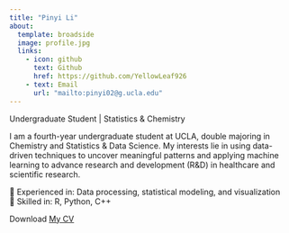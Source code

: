 ```yaml
---
title: "Pinyi Li"
about:
  template: broadside
  image: profile.jpg
  links:
    - icon: github
      text: Github
      href: https://github.com/YellowLeaf926
    - text: Email
      url: "mailto:pinyi02@g.ucla.edu"
---
```



Undergraduate Student | Statistics & Chemistry

I am a fourth-year undergraduate student at UCLA, double majoring in Chemistry and Statistics & Data Science. My interests lie in using data-driven techniques to uncover meaningful patterns and applying machine learning to advance research and development (R&D) in healthcare and scientific research.<br>

🔹 Experienced in: Data processing, statistical modeling, and visualization <br>
🔹 Skilled in: R, Python, C++ <br>

Download [My CV](/Pinyi Li - CV 250123.pdf)

